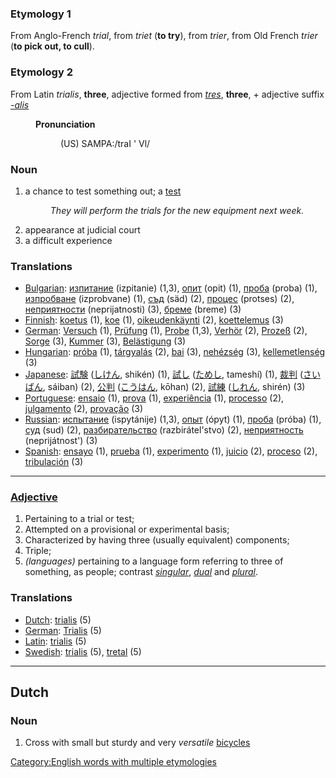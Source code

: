 === Etymology 1 ===
From Anglo-French ''trial'', from ''triet'' ('''to try'''), from ''trier'', from Old French ''trier'' ('''to pick out, to cull''').

=== Etymology 2 ===
From Latin ''trialis'', '''three''', adjective formed from ''[[tres]]'', '''three''', + adjective suffix ''[[-alis]]''

:'''Pronunciation'''
::(US) SAMPA:/traI ' Vl/

=== Noun ===

# a chance to test something out; a [[test]]
#:''They will perform the trials for the new equipment next week.''
# appearance at judicial court
# a difficult experience

===Translations===
*[[Bulgarian]]: [[изпитание]] (izpitanie) (1,3), [[опит]] (opit) (1), [[проба]] (proba) (1), [[изпробване]] (izprobvane) (1), [[съд]] (säd) (2), [[процес]] (protses) (2), [[неприятности]] (neprijatnosti) (3), [[бреме]] (breme) (3)
*[[Finnish]]: [[koetus]] (1), [[koe]] (1), [[oikeudenkäynti]] (2), [[koettelemus]] (3)
*[[German]]: [[Versuch]] (1), [[Prüfung]] (1), [[Probe]] (1,3), [[Verhör]] (2), [[Prozeß]] (2), [[Sorge]] (3), [[Kummer]] (3), [[Belästigung]] (3)
*[[Hungarian]]: [[próba]] (1), [[tárgyalás]] (2), [[bai]] (3), [[nehézség]] (3), [[kellemetlenség]] (3)
*[[Japanese]]: [[試験]] ([[しけん]], shikén) (1), [[試し]] ([[ためし]], tameshí) (1), [[裁判]] ([[さいばん]], sáiban) (2), [[公判]] ([[こうはん]], kōhan) (2), [[試練]] ([[しれん]], shirén) (3)
*[[Portuguese]]: [[ensaio]] (1), [[prova]] (1), [[experiência]] (1), [[processo]] (2), [[julgamento]] (2), [[provação]] (3)
*[[Russian]]: [[испытание]] (ispytánije) (1,3), [[опыт]] (ópyt) (1), [[проба]] (próba) (1), [[суд]] (sud) (2), [[разбирательство]] (razbirátel'stvo) (2), [[неприятность]] (neprijátnost') (3)
*[[Spanish]]: [[ensayo]] (1), [[prueba]] (1), [[experimento]] (1), [[juicio]] (2), [[proceso]] (2), [[tribulación]] (3)

----
=== [[Adjective]] ===
# Pertaining to a trial or test;
# Attempted on a provisional or experimental basis;
# Characterized by having three (usually equivalent) components;
# Triple;
# ''(languages)'' pertaining to a language form referring to three of something, as people; contrast ''[[singular]]'', ''[[dual]]'' and ''[[plural]]''.

===Translations===
*[[Dutch]]: [[trialis]] (5)
*[[German]]: [[Trialis]] (5)
*[[Latin]]: [[trialis]] (5)
*[[Swedish]]: [[trialis]] (5), [[tretal]] (5)

----
==Dutch==
===Noun===

# Cross with small but sturdy and very ''versatile'' [[bicycles]]

[[Category:English words with multiple etymologies]]
